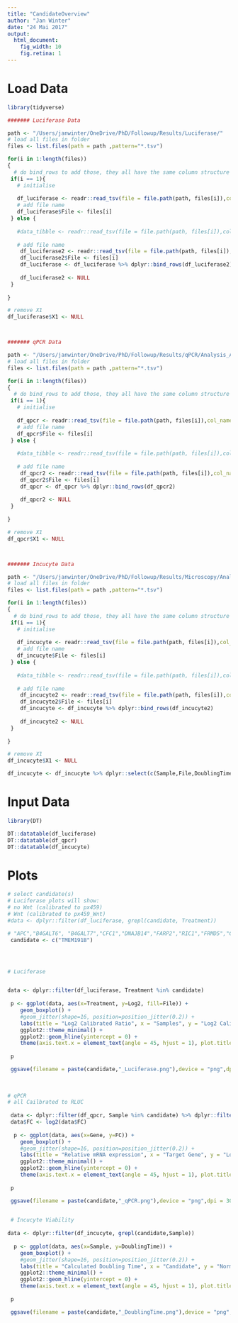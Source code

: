 ```yaml
---
title: "CandidateOverview"
author: "Jan Winter"
date: "24 Mai 2017"
output:
  html_document:
    fig_width: 10
    fig.retina: 1
---
```


# Load Data

```r
library(tidyverse)

####### Luciferase Data

path <- "/Users/janwinter/OneDrive/PhD/Followup/Results/Luciferase/"
# load all files in folder
files <- list.files(path = path ,pattern="*.tsv")

for(i in 1:length(files))
{
  # do bind_rows to add those, they all have the same column structure
 if(i == 1){
   # initialise
   
   df_luciferase <- readr::read_tsv(file = file.path(path, files[i]),col_names = TRUE,progress = TRUE)
   # add file name
   df_luciferase$File <- files[i]
 } else {
   
   #data_tibble <- readr::read_tsv(file = file.path(path, files[i]),col_names = TRUE,progress = TRUE) %>% dplyr::bind_rows(data_tibble)
   
   # add file name
    df_luciferase2 <- readr::read_tsv(file = file.path(path, files[i]),col_names = TRUE,progress = TRUE)
    df_luciferase2$File <- files[i]
    df_luciferase <- df_luciferase %>% dplyr::bind_rows(df_luciferase2)
    
    df_luciferase2 <- NULL
 } 
  
}

# remove X1
df_luciferase$X1 <- NULL



####### qPCR Data

path <- "/Users/janwinter/OneDrive/PhD/Followup/Results/qPCR/Analysis_All/"
# load all files in folder
files <- list.files(path = path ,pattern="*.tsv")

for(i in 1:length(files))
{
  # do bind_rows to add those, they all have the same column structure
 if(i == 1){
   # initialise
   
   df_qpcr <- readr::read_tsv(file = file.path(path, files[i]),col_names = TRUE,progress = TRUE)
   # add file name
   df_qpcr$File <- files[i]
 } else {
   
   #data_tibble <- readr::read_tsv(file = file.path(path, files[i]),col_names = TRUE,progress = TRUE) %>% dplyr::bind_rows(data_tibble)
   
   # add file name
    df_qpcr2 <- readr::read_tsv(file = file.path(path, files[i]),col_names = TRUE,progress = TRUE)
    df_qpcr2$File <- files[i]
    df_qpcr <- df_qpcr %>% dplyr::bind_rows(df_qpcr2)
    
    df_qpcr2 <- NULL
 } 
  
}

# remove X1
df_qpcr$X1 <- NULL



####### Incucyte Data

path <- "/Users/janwinter/OneDrive/PhD/Followup/Results/Microscopy/Analysis_Growth_Enrichedpools_TRIAL1-2/"
# load all files in folder
files <- list.files(path = path ,pattern="*.tsv")

for(i in 1:length(files))
{
  # do bind_rows to add those, they all have the same column structure
 if(i == 1){
   # initialise
   
   df_incucyte <- readr::read_tsv(file = file.path(path, files[i]),col_names = TRUE,progress = TRUE)
   # add file name
   df_incucyte$File <- files[i]
 } else {
   
   #data_tibble <- readr::read_tsv(file = file.path(path, files[i]),col_names = TRUE,progress = TRUE) %>% dplyr::bind_rows(data_tibble)
   
   # add file name
    df_incucyte2 <- readr::read_tsv(file = file.path(path, files[i]),col_names = TRUE,progress = TRUE)
    df_incucyte2$File <- files[i]
    df_incucyte <- df_incucyte %>% dplyr::bind_rows(df_incucyte2)
    
    df_incucyte2 <- NULL
 } 
  
}

# remove X1
df_incucyte$X1 <- NULL

df_incucyte <- df_incucyte %>% dplyr::select(c(Sample,File,DoublingTime,`24growth`,Value)) %>% dplyr::filter(!is.na(Sample))


```


# Input Data


```r

library(DT)

DT::datatable(df_luciferase)
DT::datatable(df_qpcr)
DT::datatable(df_incucyte)

```



# Plots


```r

# select candidate(s)
# Luciferase plots will show:
# no Wnt (calibrated to px459)
# Wnt (calibrated to px459_Wnt)
#data <- dplyr::filter(df_luciferase, grepl(candidate, Treatment))

# "APC","B4GALT6", "B4GALT7","CFC1","DNAJB14","FARP2","RIC1","FRMD5","CEP55","KLHL22","KIF21A","PAQR7"
 candidate <- c("TMEM191B")




# Luciferase


data <- dplyr::filter(df_luciferase, Treatment %in% candidate)
 
 p <- ggplot(data, aes(x=Treatment, y=Log2, fill=File)) + 
    geom_boxplot() +
    #geom_jitter(shape=16, position=position_jitter(0.2)) +
    labs(title = "Log2 Calibrated Ratio", x = "Samples", y = "Log2 Calibrated Ratio to CTRL") +
    ggplot2::theme_minimal() +
    ggplot2::geom_hline(yintercept = 0) +
    theme(axis.text.x = element_text(angle = 45, hjust = 1), plot.title = element_text(size = rel(1.1)), legend.position="bottom")
  
 p

 ggsave(filename = paste(candidate,"_Luciferase.png"),device = "png",dpi = 300,width = 10)
 
 
 
# qPCR
# all Cailbrated to RLUC
 
 data <- dplyr::filter(df_qpcr, Sample %in% candidate) %>% dplyr::filter(Calibrator=="RLUC")
 data$FC <- log2(data$FC)
 
  p <- ggplot(data, aes(x=Gene, y=FC)) + 
    geom_boxplot() +
    #geom_jitter(shape=16, position=position_jitter(0.2)) +
    labs(title = "Relative mRNA expression", x = "Target Gene", y = "Log2 normalized and calibrated expression") +
    ggplot2::theme_minimal() +
    ggplot2::geom_hline(yintercept = 0) +
    theme(axis.text.x = element_text(angle = 45, hjust = 1), plot.title = element_text(size = rel(1.1)), legend.position="bottom")
  
 p

 ggsave(filename = paste(candidate,"_qPCR.png"),device = "png",dpi = 300,width = 10)

 
 # Incucyte Viability
 
data <- dplyr::filter(df_incucyte, grepl(candidate,Sample))
 
  p <- ggplot(data, aes(x=Sample, y=DoublingTime)) + 
    geom_boxplot() +
    #geom_jitter(shape=16, position=position_jitter(0.2)) +
    labs(title = "Calculated Doubling Time", x = "Candidate", y = "Normalized DoublingTime [h]") +
    ggplot2::theme_minimal() +
    ggplot2::geom_hline(yintercept = 0) +
    theme(axis.text.x = element_text(angle = 45, hjust = 1), plot.title = element_text(size = rel(1.1)), legend.position="bottom")
  
 p

 ggsave(filename = paste(candidate,"_DoublingTime.png"),device = "png",dpi = 300,width = 10)

 
```
 
 
 
 
 
 